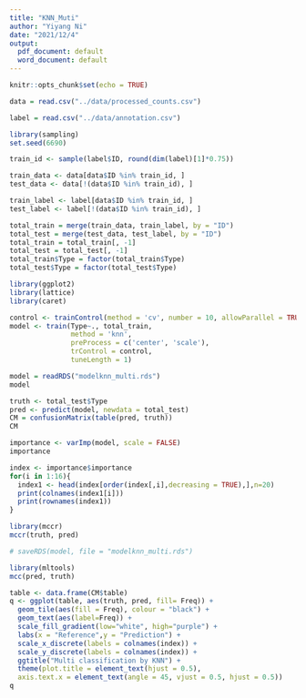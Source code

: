 ```yaml
---
title: "KNN_Muti"
author: "Yiyang Ni"
date: "2021/12/4"
output:
  pdf_document: default
  word_document: default
---
```


```r
knitr::opts_chunk$set(echo = TRUE)
```

```r
data = read.csv("../data/processed_counts.csv")
```

```r
label = read.csv("../data/annotation.csv")
```


```r
library(sampling)
set.seed(6690)

train_id <- sample(label$ID, round(dim(label)[1]*0.75))

train_data <- data[data$ID %in% train_id, ]
test_data <- data[!(data$ID %in% train_id), ]

train_label <- label[data$ID %in% train_id, ]
test_label <- label[!(data$ID %in% train_id), ]
```

```r
total_train = merge(train_data, train_label, by = "ID")
total_test = merge(test_data, test_label, by = "ID")
total_train = total_train[, -1]
total_test = total_test[, -1]
total_train$Type = factor(total_train$Type)
total_test$Type = factor(total_test$Type)
```

```r
library(ggplot2)
library(lattice)
library(caret)
```


```r
control <- trainControl(method = 'cv', number = 10, allowParallel = TRUE)
model <- train(Type~., total_train, 
               method = 'knn',
               preProcess = c('center', 'scale'),
               trControl = control, 
               tuneLength = 1)
```

```r
model = readRDS("modelknn_multi.rds")
model
```


```r
truth <- total_test$Type
pred <- predict(model, newdata = total_test)
CM = confusionMatrix(table(pred, truth))
CM
```

```r
importance <- varImp(model, scale = FALSE)
importance
```

```r
index <- importance$importance
for(i in 1:16){
  index1 <- head(index[order(index[,i],decreasing = TRUE),],n=20)
  print(colnames(index1[i]))
  print(rownames(index1))
}


```

```r
library(mccr)
mccr(truth, pred)
```

```r
# saveRDS(model, file = "modelknn_multi.rds")
```

```r
library(mltools)
mcc(pred, truth)
```

```r
table <- data.frame(CM$table)
q <- ggplot(table, aes(truth, pred, fill= Freq)) +
  geom_tile(aes(fill = Freq), colour = "black") +
  geom_text(aes(label=Freq)) +
  scale_fill_gradient(low="white", high="purple") +
  labs(x = "Reference",y = "Prediction") +
  scale_x_discrete(labels = colnames(index)) +
  scale_y_discrete(labels = colnames(index)) +
  ggtitle("Multi classification by KNN") +
  theme(plot.title = element_text(hjust = 0.5),
  axis.text.x = element_text(angle = 45, vjust = 0.5, hjust = 0.5))
q
```

